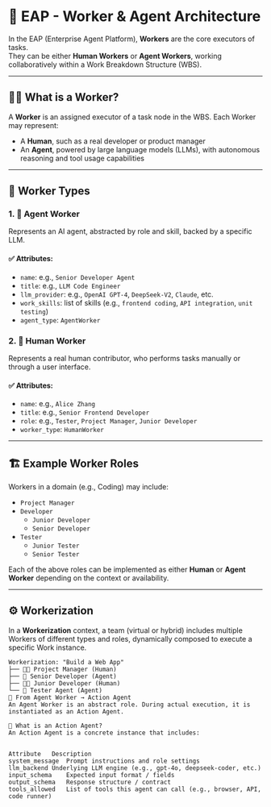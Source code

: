 # 👷 EAP - Worker & Agent Architecture

In the EAP (Enterprise Agent Platform), **Workers** are the core executors of tasks.  
They can be either **Human Workers** or **Agent Workers**, working collaboratively within a Work Breakdown Structure (WBS).

---

## 🧑‍💼 What is a Worker?

A **Worker** is an assigned executor of a task node in the WBS. Each Worker may represent:

- A **Human**, such as a real developer or product manager
- An **Agent**, powered by large language models (LLMs), with autonomous reasoning and tool usage capabilities

---

## 👥 Worker Types

### 1. 🤖 Agent Worker

Represents an AI agent, abstracted by role and skill, backed by a specific LLM.

#### ✅ Attributes:
- `name`: e.g., `Senior Developer Agent`
- `title`: e.g., `LLM Code Engineer`
- `llm_provider`: e.g., `OpenAI GPT-4`, `DeepSeek-V2`, `Claude`, etc.
- `work_skills`: list of skills (e.g., `frontend coding`, `API integration`, `unit testing`)
- `agent_type`: `AgentWorker`

### 2. 🧑 Human Worker

Represents a real human contributor, who performs tasks manually or through a user interface.

#### ✅ Attributes:
- `name`: e.g., `Alice Zhang`
- `title`: e.g., `Senior Frontend Developer`
- `role`: e.g., `Tester`, `Project Manager`, `Junior Developer`
- `worker_type`: `HumanWorker`

---

## 🏗️ Example Worker Roles

Workers in a domain (e.g., Coding) may include:

- `Project Manager`
- `Developer`
  - `Junior Developer`
  - `Senior Developer`
- `Tester`
  - `Junior Tester`
  - `Senior Tester`

Each of the above roles can be implemented as either **Human** or **Agent Worker** depending on the context or availability.

---

## ⚙️ Workerization

In a **Workerization** context, a team (virtual or hybrid) includes multiple Workers of different types and roles, dynamically composed to execute a specific Work instance.

```plaintext
Workerization: "Build a Web App"
├── 👨‍💼 Project Manager (Human)
├── 🤖 Senior Developer (Agent)
├── 👩‍💻 Junior Developer (Human)
└── 🤖 Tester Agent (Agent)
🧠 From Agent Worker → Action Agent
An Agent Worker is an abstract role. During actual execution, it is instantiated as an Action Agent.

📌 What is an Action Agent?
An Action Agent is a concrete instance that includes:


Attribute	Description
system_message	Prompt instructions and role settings
llm_backend	Underlying LLM engine (e.g., gpt-4o, deepseek-coder, etc.)
input_schema	Expected input format / fields
output_schema	Response structure / contract
tools_allowed	List of tools this agent can call (e.g., browser, API, code runner)